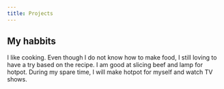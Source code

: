 ---
title: Projects
---

## My habbits

I like cooking. Even though I do not know how to make food, I still loving to have a try based on the recipe. I am good at slicing beef and lamp for hotpot. During my spare time, I will make hotpot for myself and watch TV shows. 




